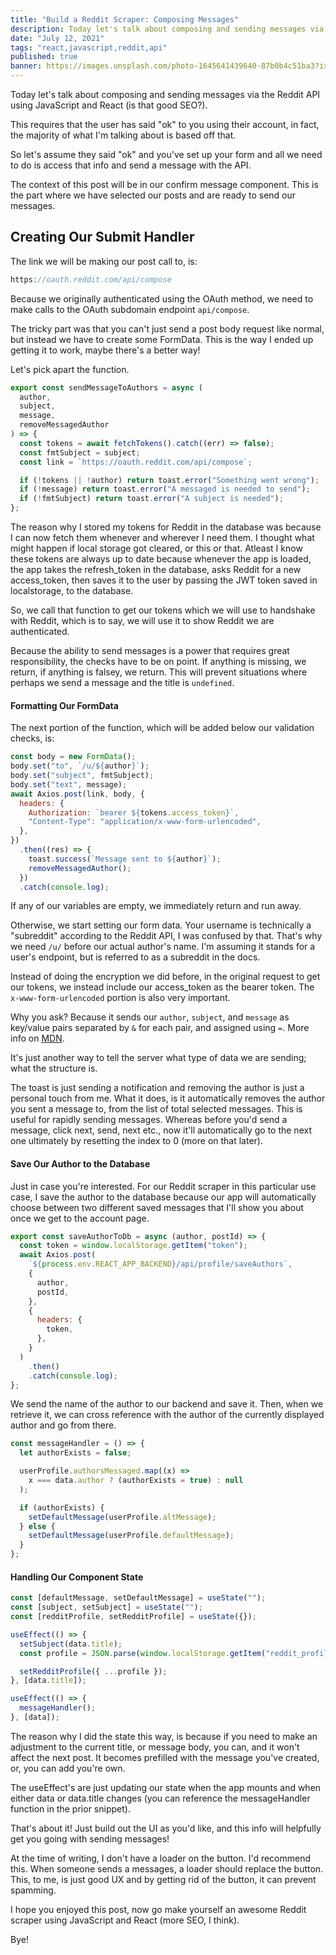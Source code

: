 ```yaml
---
title: "Build a Reddit Scraper: Composing Messages"
description: Today let's talk about composing and sending messages via the Reddit API using JavaScript and React (is that good SEO?).
date: "July 12, 2021"
tags: "react,javascript,reddit,api"
published: true
banner: https://images.unsplash.com/photo-1645641439640-87b0b4c51ba3?ixlib=rb-1.2.1&ixid=MnwxMjA3fDB8MHxwaG90by1wYWdlfHx8fGVufDB8fHx8&auto=format&fit=crop&w=987&q=80---
---
```


Today let's talk about composing and sending messages via the Reddit API using JavaScript and React (is that good SEO?).

This requires that the user has said "ok" to you using their account, in fact, the majority of what I'm talking about is based off that.

So let's assume they said "ok" and you've set up your form and all we need to do is access that info and send a message with the API.

The context of this post will be in our confirm message component. This is the part where we have selected our posts and are ready to send our messages.

## Creating Our Submit Handler

The link we will be making our post call to, is:

```js
https://oauth.reddit.com/api/compose
```

Because we originally authenticated using the OAuth method, we need to make calls to the OAuth subdomain endpoint `api/compose`.

The tricky part was that you can't just send a post body request like normal, but instead we have to create some FormData. This is the way I ended up getting it to work, maybe there's a better way!

Let's pick apart the function.

```js
export const sendMessageToAuthors = async (
  author,
  subject,
  message,
  removeMessagedAuthor
) => {
  const tokens = await fetchTokens().catch((err) => false);
  const fmtSubject = subject;
  const link = `https://oauth.reddit.com/api/compose`;

  if (!tokens || !author) return toast.error("Something went wrong");
  if (!message) return toast.error("A messaged is needed to send");
  if (!fmtSubject) return toast.error("A subject is needed");
};
```

The reason why I stored my tokens for Reddit in the database was because I can now fetch them whenever and wherever I need them. I thought what might happen if local storage got cleared, or this or that. Atleast I know these tokens are always up to date because whenever the app is loaded, the app takes the refresh_token in the database, asks Reddit for a new access_token, then saves it to the user by passing the JWT token saved in localstorage, to the database.

So, we call that function to get our tokens which we will use to handshake with Reddit, which is to say, we will use it to show Reddit we are authenticated.

Because the ability to send messages is a power that requires great responsibility, the checks have to be on point. If anything is missing, we return, if anything is falsey, we return. This will prevent situations where perhaps we send a message and the title is `undefined`.

#### Formatting Our FormData

The next portion of the function, which will be added below our validation checks, is:

```js
const body = new FormData();
body.set("to", `/u/${author}`);
body.set("subject", fmtSubject);
body.set("text", message);
await Axios.post(link, body, {
  headers: {
    Authorization: `bearer ${tokens.access_token}`,
    "Content-Type": "application/x-www-form-urlencoded",
  },
})
  .then((res) => {
    toast.success(`Message sent to ${author}`);
    removeMessagedAuthor();
  })
  .catch(console.log);
```

If any of our variables are empty, we immediately return and run away.

Otherwise, we start setting our form data. Your username is technically a "subreddit" according to the Reddit API, I was confused by that. That's why we need `/u/` before our actual author's name. I'm assuming it stands for a user's endpoint, but is referred to as a subreddit in the docs.

Instead of doing the encryption we did before, in the original request to get our tokens, we instead include our access_token as the bearer token. The `x-www-form-urlencoded` portion is also very important.

Why you ask? Because it sends our `author`, `subject`, and `message` as key/value pairs separated by `&` for each pair, and assigned using `=`. More info on [MDN](https://developer.mozilla.org/en-US/docs/Web/HTTP/Methods/POST).

It's just another way to tell the server what type of data we are sending; what the structure is.

The toast is just sending a notification and removing the author is just a personal touch from me. What it does, is it automatically removes the author you sent a message to, from the list of total selected messages. This is useful for rapidly sending messages. Whereas before you'd send a message, click next, send, next etc., now it'll automatically go to the next one ultimately by resetting the index to 0 (more on that later).

#### Save Our Author to the Database

Just in case you're interested. For our Reddit scraper in this particular use case, I save the author to the database because our app will automatically choose between two different saved messages that I'll show you about once we get to the account page.

```js
export const saveAuthorToDb = async (author, postId) => {
  const token = window.localStorage.getItem("token");
  await Axios.post(
    `${process.env.REACT_APP_BACKEND}/api/profile/saveAuthors`,
    {
      author,
      postId,
    },
    {
      headers: {
        token,
      },
    }
  )
    .then()
    .catch(console.log);
};
```

We send the name of the author to our backend and save it. Then, when we retrieve it, we can cross reference with the author of the currently displayed author and go from there.

```js
const messageHandler = () => {
  let authorExists = false;

  userProfile.authorsMessaged.map((x) =>
    x === data.author ? (authorExists = true) : null
  );

  if (authorExists) {
    setDefaultMessage(userProfile.altMessage);
  } else {
    setDefaultMessage(userProfile.defaultMessage);
  }
};
```

#### Handling Our Component State

```js
const [defaultMessage, setDefaultMessage] = useState("");
const [subject, setSubject] = useState("");
const [redditProfile, setRedditProfile] = useState({});

useEffect(() => {
  setSubject(data.title);
  const profile = JSON.parse(window.localStorage.getItem("reddit_profile"));

  setRedditProfile({ ...profile });
}, [data.title]);

useEffect(() => {
  messageHandler();
}, [data]);
```

The reason why I did the state this way, is because if you need to make an adjustment to the current title, or message body, you can, and it won't affect the next post. It becomes prefilled with the message you've created, or, you can add you're own.

The useEffect's are just updating our state when the app mounts and when either data or data.title changes (you can reference the messageHandler function in the prior snippet).

That's about it! Just build out the UI as you'd like, and this info will helpfully get you going with sending messages!

At the time of writing, I don't have a loader on the button. I'd recommend this. When someone sends a messages, a loader should replace the button. This, to me, is just good UX and by getting rid of the button, it can prevent spamming.

I hope you enjoyed this post, now go make yourself an awesome Reddit scraper using JavaScript and React (more SEO, I think).

Bye!
